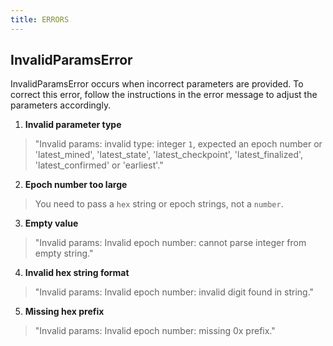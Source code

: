 ```yaml
---
title: ERRORS
---
```


## InvalidParamsError

InvalidParamsError occurs when incorrect parameters are provided. To correct this error, follow the instructions in the error message to adjust the parameters accordingly.

1. **Invalid parameter type**

>  "Invalid params: invalid type: integer `1`, expected an epoch number or 'latest_mined', 'latest_state', 'latest_checkpoint', 'latest_finalized', 'latest_confirmed' or 'earliest'."
2. **Epoch number too large**

> You need to pass a `hex` string or epoch strings, not a `number`.

3. **Empty value**

> "Invalid params: Invalid epoch number: cannot parse integer from empty string."

4. **Invalid hex string format**

> "Invalid params: Invalid epoch number: invalid digit found in string."

5. **Missing hex prefix**

> "Invalid params: Invalid epoch number: missing 0x prefix."
